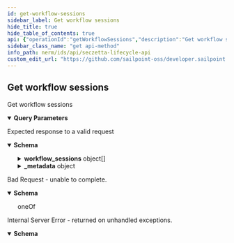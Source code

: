 ```yaml
---
id: get-workflow-sessions
sidebar_label: Get workflow sessions
hide_title: true
hide_table_of_contents: true
api: {"operationId":"getWorkflowSessions","description":"Get workflow sessions","tags":["workflow sessions"],"parameters":[{"name":"query","in":"query","description":"Allows for pagination and sorting.","required":false,"schema":{"type":"object","properties":{"limit":{"type":"integer","example":100},"offset":{"type":"integer","example":50},"order":{"type":"string","example":"created_at"}},"example":{"limit":100,"offset":50,"order":"created_at"}},"style":"deepObject","explode":true},{"name":"profile_id","in":"query","description":"Profile ID to filter by","required":false,"schema":{"type":"string","format":"uuid","example":"4e480441-451d-47d9-87c2-9a0f0fe135eb"}},{"name":"uid","in":"query","description":"Workflow session uid for filtering","required":false,"schema":{"type":"string","minLength":32,"maxLength":32}},{"name":"workflow_id","in":"query","description":"Workflow ID for filtering","required":false,"schema":{"type":"string","format":"uuid"}},{"name":"requester_id","in":"query","description":"Requester ID for filtering","required":false,"schema":{"type":"string","format":"uuid"}},{"name":"status","in":"query","description":"filter by workflow session status","required":false,"schema":{"type":"string","enum":["waiting on workflow","identity proofing completed","new","closing","pending request","requested","pending approval","approved","pending notification","notified","pending review","reviewed","pending trigger","stored procedure","pending status change","status changed","pending update","non employee updated","non employee created","pending creation","rejected","pending assignment","assigned","default","failed","un assigned","auto assigned","ldap provided","pending ldap","pending fulfillment","pending stored procedure","pending courion add","fulfilled","pending courion update","courion add","pending courion_extend","courion update","pending courion terminate","courion extend","pending profile select","courion terminate","batch completed","profiles selected","answered questions","pending questions","attempting to start workflow","started workflow","profile check complete","completed","processing","pending set attribute","invitation sent","action skipped","api request sent","attribute set","disabled","duplicates resolved","soap request sent","checking for duplicates","pending identity proofing","closed","workflow changed"]}},{"name":"metadata","in":"query","description":"Returns batching metadata in the response","required":false,"schema":{"type":"boolean","default":false,"example":true}}],"responses":{"200":{"description":"Expected response to a valid request","content":{"application/json":{"schema":{"type":"object","properties":{"workflow_sessions":{"type":"array","items":{"type":"object","properties":{"id":{"type":"string","format":"uuid","readOnly":true},"uid":{"type":"string","minLength":32,"maxLength":32,"readOnly":true},"workflow_id":{"type":"string","format":"uuid"},"requester_id":{"type":"string","format":"uuid"},"requester_type":{"type":"string","enum":["User","NeprofileUser","NeaccessUser"]},"profile_id":{"type":"string","format":"uuid","description":"The profile this workflow session will be working with. Only Applicable for Update workflows"},"profile_ids":{"type":"array","items":{"type":"string","format":"uuid"},"description":"The profiles this workflow session will be working with. Only Applicable for Batch workflows"},"status":{"type":"string","enum":["api_request_sent","approved","assigned","attempting_to_start_workflow","AUTH-STATUS1","AUTH-STATUS2","AUTH-STATUS3","AUTH-STATUS4","AUTH-STATUS5","AUTH-STATUS6","AUTH-STATUS7","AUTH-STATUS8","AUTH-STATUS9","auto_assigned","batch_completed","checking_for_duplicates","closed","completed","courion_add","courion_extend","courion_terminate","courion_update","duplicates_resolved","failed","fulfilled","invitation_sent","ldap_provided","new","non_employee_created","non_employee_updated","notified","pending_approval","pending_assignment","pending_courion_add","pending_courion_extend","pending_courion_terminate","pending_courion_update","pending_creation","pending_fulfillment","pending_ldap","pending_notification","pending_profile_select","pending_request","pending_review","pending_status_change","pending_stored_procedure","pending_trigger","pending_update","processing","profile_check_complete","profiles_selected","rejected","requested","reviewed","soap_request_sent","started_workflow","status_changed","stored_procedure","un_assigned","waiting_on_workflow","workflow_changed"],"example":"completed"},"attributes":{"type":"object","additionalProperties":{"type":"string"},"example":{"text_attribute_uid":"static text","date_attribute_uid":"01/15/2020","profile_select_attribute_uid":"Profile Name","multiple_profile_select_attribute_uid":"Profile Name,Second Profile Name,Third Profile Name","contributor_select_attribute_uid":"User Name","multiple_contributor_select_attribute_uid":"User Name,Second User Name,Third User Name"}}}}},"_metadata":{"type":"object","properties":{"limit":{"type":"integer"},"offset":{"type":"integer"},"total":{"type":"integer"},"next":{"type":"string","example":"/endpoint?limit=10&offset=60"},"previous":{"type":"string","example":"/endpoint?limit=10&offset=40"}}}}}}}},"400":{"description":"Bad Request - unable to complete.","content":{"application/json":{"schema":{"oneOf":[{"type":"object","properties":{"error":{"example":"Invalid JSON syntax. Please check your syntax and try again."}}},{"type":"object","properties":{"error":{"example":"The <object> failed to create/update"},"errors":{"example":{"attribute":"can't be blank"}}}}]}}}},"500":{"description":"Internal Server Error - returned on unhandled exceptions.","content":{"application/json":{"schema":{"type":"object","properties":{"error":{"description":"A message describing the error","example":"Sorry something went wrong"}}}}}}},"method":"get","path":"/workflow_sessions","servers":[{"url":"https://{tenantName}.nonemployee.com/api","variables":{"tenantName":{"default":"acmeco","description":"Tenant name assigned to customer"}}}],"security":[{"bearerAuth":[]}],"securitySchemes":{"bearerAuth":{"type":"http","scheme":"bearer","bearerFormat":"Token token=your token"}},"info":{"version":"1.0.0","title":"SecZetta Lifecycle API","description":"The Lifecycle API can be used to access and modify various resources in your environment.","license":{"name":"MIT"}},"postman":{"name":"Get workflow sessions","description":{"content":"Get workflow sessions","type":"text/plain"},"url":{"path":["workflow_sessions"],"host":["{{baseUrl}}"],"query":[{"disabled":false,"description":{"content":"Profile ID to filter by","type":"text/plain"},"key":"profile_id","value":""},{"disabled":false,"description":{"content":"Workflow session uid for filtering","type":"text/plain"},"key":"uid","value":""},{"disabled":false,"description":{"content":"Workflow ID for filtering","type":"text/plain"},"key":"workflow_id","value":""},{"disabled":false,"description":{"content":"Requester ID for filtering","type":"text/plain"},"key":"requester_id","value":""},{"disabled":false,"description":{"content":"filter by workflow session status","type":"text/plain"},"key":"status","value":""},{"disabled":false,"description":{"content":"Returns batching metadata in the response","type":"text/plain"},"key":"metadata","value":""}],"variable":[]},"header":[{"key":"Accept","value":"application/json"}],"method":"GET"}}
sidebar_class_name: "get api-method"
info_path: nerm/ids/api/seczetta-lifecycle-api
custom_edit_url: "https://github.com/sailpoint-oss/developer.sailpoint.com/issues/new?assignees=&labels=&template=bug-report.md&title=%5BBug%5D+Your+Bug+Report+Here Requesting changes to 'Get workflow sessions' (get-workflow-sessions)"
---
```



## Get workflow sessions



Get workflow sessions

<details style={{"marginBottom":"1rem"}} data-collapsed={false} open={true}><summary style={{}}><strong>Query Parameters</strong></summary><div><ul><ParamsItem className={"paramsItem"} param={{"name":"query","in":"query","description":"Allows for pagination and sorting.","required":false,"schema":{"type":"object","properties":{"limit":{"type":"integer","example":100},"offset":{"type":"integer","example":50},"order":{"type":"string","example":"created_at"}},"example":{"limit":100,"offset":50,"order":"created_at"}},"style":"deepObject","explode":true}}></ParamsItem><ParamsItem className={"paramsItem"} param={{"name":"profile_id","in":"query","description":"Profile ID to filter by","required":false,"schema":{"type":"string","format":"uuid","example":"4e480441-451d-47d9-87c2-9a0f0fe135eb"}}}></ParamsItem><ParamsItem className={"paramsItem"} param={{"name":"uid","in":"query","description":"Workflow session uid for filtering","required":false,"schema":{"type":"string","minLength":32,"maxLength":32}}}></ParamsItem><ParamsItem className={"paramsItem"} param={{"name":"workflow_id","in":"query","description":"Workflow ID for filtering","required":false,"schema":{"type":"string","format":"uuid"}}}></ParamsItem><ParamsItem className={"paramsItem"} param={{"name":"requester_id","in":"query","description":"Requester ID for filtering","required":false,"schema":{"type":"string","format":"uuid"}}}></ParamsItem><ParamsItem className={"paramsItem"} param={{"name":"status","in":"query","description":"filter by workflow session status","required":false,"schema":{"type":"string","enum":["waiting on workflow","identity proofing completed","new","closing","pending request","requested","pending approval","approved","pending notification","notified","pending review","reviewed","pending trigger","stored procedure","pending status change","status changed","pending update","non employee updated","non employee created","pending creation","rejected","pending assignment","assigned","default","failed","un assigned","auto assigned","ldap provided","pending ldap","pending fulfillment","pending stored procedure","pending courion add","fulfilled","pending courion update","courion add","pending courion_extend","courion update","pending courion terminate","courion extend","pending profile select","courion terminate","batch completed","profiles selected","answered questions","pending questions","attempting to start workflow","started workflow","profile check complete","completed","processing","pending set attribute","invitation sent","action skipped","api request sent","attribute set","disabled","duplicates resolved","soap request sent","checking for duplicates","pending identity proofing","closed","workflow changed"]}}}></ParamsItem><ParamsItem className={"paramsItem"} param={{"name":"metadata","in":"query","description":"Returns batching metadata in the response","required":false,"schema":{"type":"boolean","default":false,"example":true}}}></ParamsItem></ul></div></details><div><ApiTabs><TabItem label={"200"} value={"200"}><div>

Expected response to a valid request

</div><div><MimeTabs schemaType={"response"}><TabItem label={"application/json"} value={"application/json"}><SchemaTabs><TabItem label={"Schema"} value={"Schema"}><details style={{}} data-collapsed={false} open={true}><summary style={{"textAlign":"left"}}><strong>Schema</strong></summary><div style={{"textAlign":"left","marginLeft":"1rem"}}></div><ul style={{"marginLeft":"1rem"}}><SchemaItem collapsible={true} className={"schemaItem"}><details style={{}}><summary style={{}}><strong>workflow_sessions</strong><span style={{"opacity":"0.6"}}> object[]</span></summary><div style={{"marginLeft":"1rem"}}><SchemaItem collapsible={false} name={"id"} required={false} deprecated={undefined} schemaDescription={undefined} schemaName={"uuid"} qualifierMessage={undefined} defaultValue={undefined}></SchemaItem><SchemaItem collapsible={false} name={"uid"} required={false} deprecated={undefined} schemaDescription={undefined} schemaName={"string"} qualifierMessage={"**Possible values:** `>= 32 characters` and `<= 32 characters`"} defaultValue={undefined}></SchemaItem><SchemaItem collapsible={false} name={"workflow_id"} required={false} deprecated={undefined} schemaDescription={undefined} schemaName={"uuid"} qualifierMessage={undefined} defaultValue={undefined}></SchemaItem><SchemaItem collapsible={false} name={"requester_id"} required={false} deprecated={undefined} schemaDescription={undefined} schemaName={"uuid"} qualifierMessage={undefined} defaultValue={undefined}></SchemaItem><SchemaItem collapsible={false} name={"requester_type"} required={false} deprecated={undefined} schemaDescription={undefined} schemaName={"string"} qualifierMessage={"**Possible values:** [`User`, `NeprofileUser`, `NeaccessUser`]"} defaultValue={undefined}></SchemaItem><SchemaItem collapsible={false} name={"profile_id"} required={false} deprecated={undefined} schemaDescription={"The profile this workflow session will be working with. Only Applicable for Update workflows"} schemaName={"uuid"} qualifierMessage={undefined} defaultValue={undefined}></SchemaItem><SchemaItem collapsible={false} name={"profile_ids"} required={false} deprecated={undefined} schemaDescription={"The profiles this workflow session will be working with. Only Applicable for Batch workflows"} schemaName={"uuid[]"} qualifierMessage={undefined} defaultValue={undefined}></SchemaItem><SchemaItem collapsible={false} name={"status"} required={false} deprecated={undefined} schemaDescription={undefined} schemaName={"string"} qualifierMessage={"**Possible values:** [`api_request_sent`, `approved`, `assigned`, `attempting_to_start_workflow`, `AUTH-STATUS1`, `AUTH-STATUS2`, `AUTH-STATUS3`, `AUTH-STATUS4`, `AUTH-STATUS5`, `AUTH-STATUS6`, `AUTH-STATUS7`, `AUTH-STATUS8`, `AUTH-STATUS9`, `auto_assigned`, `batch_completed`, `checking_for_duplicates`, `closed`, `completed`, `courion_add`, `courion_extend`, `courion_terminate`, `courion_update`, `duplicates_resolved`, `failed`, `fulfilled`, `invitation_sent`, `ldap_provided`, `new`, `non_employee_created`, `non_employee_updated`, `notified`, `pending_approval`, `pending_assignment`, `pending_courion_add`, `pending_courion_extend`, `pending_courion_terminate`, `pending_courion_update`, `pending_creation`, `pending_fulfillment`, `pending_ldap`, `pending_notification`, `pending_profile_select`, `pending_request`, `pending_review`, `pending_status_change`, `pending_stored_procedure`, `pending_trigger`, `pending_update`, `processing`, `profile_check_complete`, `profiles_selected`, `rejected`, `requested`, `reviewed`, `soap_request_sent`, `started_workflow`, `status_changed`, `stored_procedure`, `un_assigned`, `waiting_on_workflow`, `workflow_changed`]"} defaultValue={undefined}></SchemaItem><SchemaItem collapsible={true} className={"schemaItem"}><details style={{}}><summary style={{}}><strong>attributes</strong><span style={{"opacity":"0.6"}}> object</span></summary><div style={{"marginLeft":"1rem"}}><li><div><code>property name*</code><span style={{"opacity":"0.6"}}> string</span></div></li></div></details></SchemaItem></div></details></SchemaItem><SchemaItem collapsible={true} className={"schemaItem"}><details style={{}}><summary style={{}}><strong>_metadata</strong><span style={{"opacity":"0.6"}}> object</span></summary><div style={{"marginLeft":"1rem"}}><SchemaItem collapsible={false} name={"limit"} required={false} deprecated={undefined} schemaDescription={undefined} schemaName={"integer"} qualifierMessage={undefined} defaultValue={undefined}></SchemaItem><SchemaItem collapsible={false} name={"offset"} required={false} deprecated={undefined} schemaDescription={undefined} schemaName={"integer"} qualifierMessage={undefined} defaultValue={undefined}></SchemaItem><SchemaItem collapsible={false} name={"total"} required={false} deprecated={undefined} schemaDescription={undefined} schemaName={"integer"} qualifierMessage={undefined} defaultValue={undefined}></SchemaItem><SchemaItem collapsible={false} name={"next"} required={false} deprecated={undefined} schemaDescription={undefined} schemaName={"string"} qualifierMessage={undefined} defaultValue={undefined}></SchemaItem><SchemaItem collapsible={false} name={"previous"} required={false} deprecated={undefined} schemaDescription={undefined} schemaName={"string"} qualifierMessage={undefined} defaultValue={undefined}></SchemaItem></div></details></SchemaItem></ul></details></TabItem><TabItem label={"Example (from schema)"} value={"Example (from schema)"}><ResponseSamples responseExample={"{\n  \"workflow_sessions\": [\n    {\n      \"id\": \"3fa85f64-5717-4562-b3fc-2c963f66afa6\",\n      \"uid\": \"string\",\n      \"workflow_id\": \"3fa85f64-5717-4562-b3fc-2c963f66afa6\",\n      \"requester_id\": \"3fa85f64-5717-4562-b3fc-2c963f66afa6\",\n      \"requester_type\": \"User\",\n      \"profile_id\": \"3fa85f64-5717-4562-b3fc-2c963f66afa6\",\n      \"profile_ids\": [\n        \"3fa85f64-5717-4562-b3fc-2c963f66afa6\"\n      ],\n      \"status\": \"completed\",\n      \"attributes\": {\n        \"text_attribute_uid\": \"static text\",\n        \"date_attribute_uid\": \"01/15/2020\",\n        \"profile_select_attribute_uid\": \"Profile Name\",\n        \"multiple_profile_select_attribute_uid\": \"Profile Name,Second Profile Name,Third Profile Name\",\n        \"contributor_select_attribute_uid\": \"User Name\",\n        \"multiple_contributor_select_attribute_uid\": \"User Name,Second User Name,Third User Name\"\n      }\n    }\n  ],\n  \"_metadata\": {\n    \"limit\": 0,\n    \"offset\": 0,\n    \"total\": 0,\n    \"next\": \"/endpoint?limit=10&offset=60\",\n    \"previous\": \"/endpoint?limit=10&offset=40\"\n  }\n}"} language={"json"}></ResponseSamples></TabItem></SchemaTabs></TabItem></MimeTabs></div></TabItem><TabItem label={"400"} value={"400"}><div>

Bad Request - unable to complete.

</div><div><MimeTabs schemaType={"response"}><TabItem label={"application/json"} value={"application/json"}><SchemaTabs><TabItem label={"Schema"} value={"Schema"}><details style={{}} data-collapsed={false} open={true}><summary style={{"textAlign":"left"}}><strong>Schema</strong></summary><div style={{"textAlign":"left","marginLeft":"1rem"}}></div><ul style={{"marginLeft":"1rem"}}><div><div><span className={"badge badge--info"}>oneOf</span><SchemaTabs><TabItem label={"MOD1"} value={"0-item-properties"}><SchemaItem collapsible={false} name={"error"} required={false} deprecated={undefined} schemaDescription={undefined} schemaName={""} qualifierMessage={undefined} defaultValue={undefined}></SchemaItem></TabItem><TabItem label={"MOD2"} value={"1-item-properties"}><SchemaItem collapsible={false} name={"error"} required={false} deprecated={undefined} schemaDescription={undefined} schemaName={""} qualifierMessage={undefined} defaultValue={undefined}></SchemaItem><SchemaItem collapsible={false} name={"errors"} required={false} deprecated={undefined} schemaDescription={undefined} schemaName={""} qualifierMessage={undefined} defaultValue={undefined}></SchemaItem></TabItem></SchemaTabs></div></div></ul></details></TabItem><TabItem label={"Example (from schema)"} value={"Example (from schema)"}><ResponseSamples responseExample={"{\n  \"error\": \"Invalid JSON syntax. Please check your syntax and try again.\"\n}"} language={"json"}></ResponseSamples></TabItem></SchemaTabs></TabItem></MimeTabs></div></TabItem><TabItem label={"500"} value={"500"}><div>

Internal Server Error - returned on unhandled exceptions.

</div><div><MimeTabs schemaType={"response"}><TabItem label={"application/json"} value={"application/json"}><SchemaTabs><TabItem label={"Schema"} value={"Schema"}><details style={{}} data-collapsed={false} open={true}><summary style={{"textAlign":"left"}}><strong>Schema</strong></summary><div style={{"textAlign":"left","marginLeft":"1rem"}}></div><ul style={{"marginLeft":"1rem"}}><SchemaItem collapsible={false} name={"error"} required={false} deprecated={undefined} schemaDescription={"A message describing the error"} schemaName={""} qualifierMessage={undefined} defaultValue={undefined}></SchemaItem></ul></details></TabItem><TabItem label={"Example (from schema)"} value={"Example (from schema)"}><ResponseSamples responseExample={"{\n  \"error\": \"Sorry something went wrong\"\n}"} language={"json"}></ResponseSamples></TabItem></SchemaTabs></TabItem></MimeTabs></div></TabItem></ApiTabs></div>